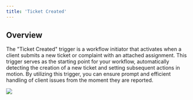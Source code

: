 ```yaml
---
title: 'Ticket Created'
---
```


## Overview

The "Ticket Created" trigger is a workflow initiator that activates when a client submits a new ticket or complaint with an attached assignment. This trigger serves as the starting point for your workflow, automatically detecting the creation of a new ticket and setting subsequent actions in motion. By utilizing this trigger, you can ensure prompt and efficient handling of client issues from the moment they are reported.

![](/images/workflows/ticket_created001.png)